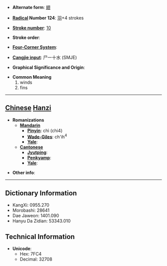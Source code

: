 * '''Alternate form''': [[翅]]

* '''[[Wiktionary:Chinese radical index| Radical]] Number 124''': [[Wiktionary:Chinese radical index 羽|羽]]+4 strokes

* '''[[Wiktionary:Chinese total strokes index|Stroke number]]''': [[Wiktionary:Chinese total strokes index 10|10]]

* '''Stroke order''': 

* '''[[Wiktionary:Chinese four corner index|Four-Corner System]]''': 

* '''[[Wiktionary:Chinese Cangjie index|Cangjie input]]''': 尸一十水 (SMJE)

* '''Graphical Significance and Origin''': 

* '''Common Meaning'''
*#winds
*# fins


----

== [[Chinese]] [[Hanzi]] ==

* '''Romanizations'''
** '''[[Mandarin]]'''
*** '''[[Pinyin]]''': chì (chi4)
*** '''[[Wade-Giles]]''': ch'ih<sup>4</sup>
*** '''[[Yale]]''': 
** '''[[Cantonese]]'''
*** '''[[Jyutping]]''':
*** '''[[Penkyamp]]''': 
*** '''[[Yale]]''': 

* '''Other info''': 

----

== Dictionary Information ==

* KangXi: 0955.270
* Morobashi: 28641
* Dae Jaweon: 1401.090
* Hanyu Da Zidian: 53343.010

== Technical Information ==

* '''Unicode''':
** Hex: 7FC4
** Decimal: 32708